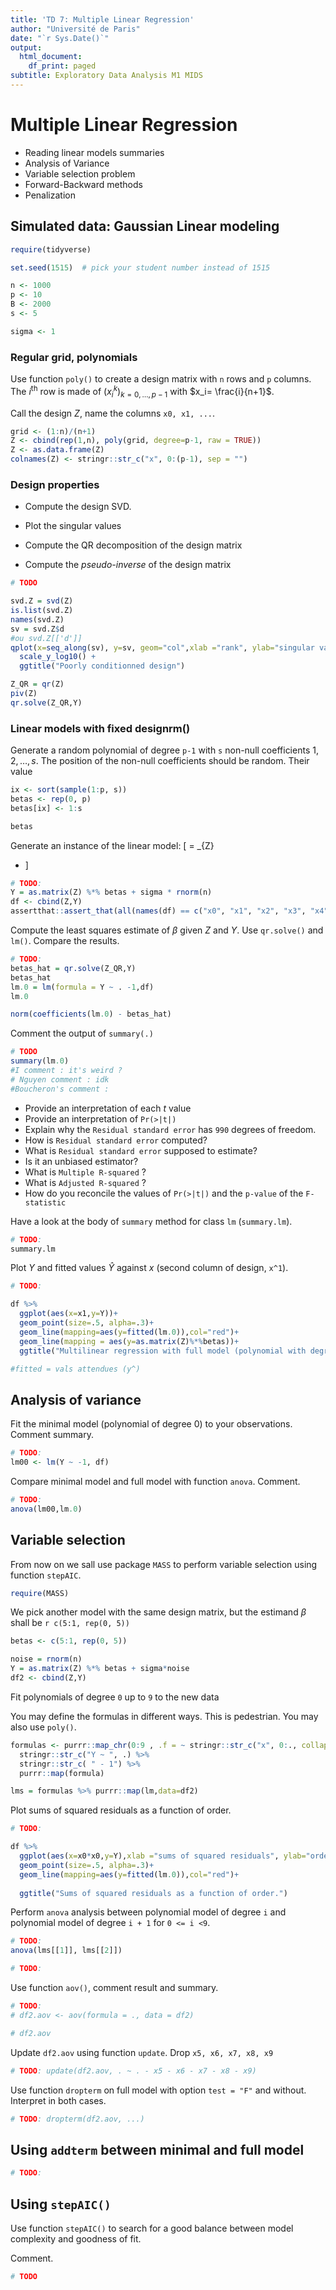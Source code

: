 ---
title: 'TD 7: Multiple Linear Regression'
author: "Université de Paris"
date: "`r Sys.Date()`"
output:
  html_document:
    df_print: paged
subtitle: Exploratory Data Analysis M1 MIDS
---

Multiple Linear Regression
==========================

- Reading linear models summaries
- Analysis of Variance
- Variable selection problem
- Forward-Backward methods
- Penalization



## Simulated data: Gaussian Linear modeling


```{r, echo=FALSE, message=FALSE, warning=FALSE}
require(tidyverse)
```

```{r}
set.seed(1515)  # pick your student number instead of 1515

n <- 1000
p <- 10
B <- 2000
s <- 5

sigma <- 1
```

### Regular grid, polynomials

Use function `poly()` to create a design matrix with `n` rows and `p` columns.
The $i^{\text{th}}$ row is made of $(x_i^k)_{k=0, \ldots, p-1}$ with $x_i= \frac{i}{n+1}$.

Call the design $Z$, name the columns `x0, x1, ...`.

```{r}
grid <- (1:n)/(n+1)
Z <- cbind(rep(1,n), poly(grid, degree=p-1, raw = TRUE))
Z <- as.data.frame(Z)
colnames(Z) <- stringr::str_c("x", 0:(p-1), sep = "")
```

### Design properties

- Compute the design SVD. 

- Plot the singular values

- Compute the QR decomposition of the design matrix

- Compute the _pseudo-inverse_ of the design matrix 

```{r}
# TODO

svd.Z = svd(Z)
is.list(svd.Z)
names(svd.Z)
sv = svd.Z$d
#ou svd.Z[['d']]
qplot(x=seq_along(sv), y=sv, geom="col",xlab ="rank", ylab="singular values")+
  scale_y_log10() +
  ggtitle("Poorly conditionned design")

```


```{r}
Z_QR = qr(Z)
piv(Z)
qr.solve(Z_QR,Y)
```

### Linear models with fixed designrm()

Generate a random polynomial of degree `p-1` with `s` non-null coefficients 
$1, 2, \ldots, s$. The position of the non-null coefficients should be random. Their 
value 


```{r}
ix <- sort(sample(1:p, s))
betas <- rep(0, p)
betas[ix] <- 1:s

betas
```

Generate an instance of the linear model: 
\[\begin{bmatrix}
y_1 \\
\vdots\\
y_n
\end{bmatrix}
= \underbrace{\begin{bmatrix}
1 & x^1_1 & \ldots & x_1^{p-1} \\
\vdots &  & & \vdots \\
1 & x^1_n & \ldots & x_n^{p-1} \\
\end{bmatrix}}_{Z}
\times \begin{bmatrix} \beta_0\\
\vdots \\
\beta^{p-1}
\end{bmatrix}
+ \sigma \begin{bmatrix}
\epsilon_1 \\
\vdots \\
\epsilon_n
\end{bmatrix}\]

```{r}
# TODO:
Y = as.matrix(Z) %*% betas + sigma * rnorm(n)
df <- cbind(Z,Y)
assertthat::assert_that(all(names(df) == c("x0", "x1", "x2", "x3", "x4", "x5", "x6", "x7", "x8", "x9", "Y")))
```

Compute the least squares estimate of $\beta$ given $Z$ and $Y$.
Use `qr.solve()` and `lm()`. Compare the results. 

```{r}
# TODO:
betas_hat = qr.solve(Z_QR,Y)
betas_hat
lm.0 = lm(formula = Y ~ . -1,df)
lm.0

norm(coefficients(lm.0) - betas_hat)
```

Comment the output of `summary(.)`

```{r}
# TODO
summary(lm.0)
#I comment : it's weird ?
# Nguyen comment : idk
#Boucheron's comment : 
```

- Provide an interpretation of each $t$ value 
- Provide an interpretation of `Pr(>|t|)`
- Explain why the `Residual standard error` has `990` degrees of freedom. 
- How is `Residual standard error` computed? 
- What is `Residual standard error` supposed to estimate?
- Is it an unbiased estimator? 
- What is `Multiple R-squared` ?
- What is `Adjusted R-squared` ?
- How do you reconcile the values of `Pr(>|t|)`  and the `p-value` of the `F-statistic`

Have a look at the body of `summary` method for class `lm` (`summary.lm`). 

```{r}
# TODO:
summary.lm
```

Plot $Y$ and fitted values $\widehat{Y}$ against $x$ (second column of design, `x^1`).  

```{r}
# TODO:

df %>%
  ggplot(aes(x=x1,y=Y))+
  geom_point(size=.5, alpha=.3)+
  geom_line(mapping=aes(y=fitted(lm.0)),col="red")+
  geom_line(mapping = aes(y=as.matrix(Z)%*%betas))+
  ggtitle("Multilinear regression with full model (polynomial with degree 9)")

#fitted = vals attendues (y^)

```


## Analysis of variance 

Fit the minimal model (polynomial of degree $0$)
to your observations. Comment summary.  

```{r}
# TODO: 
lm00 <- lm(Y ~ -1, df)
```

Compare minimal model and full model with function `anova`. Comment.  

```{r}
# TODO: 
anova(lm00,lm.0)
```

## Variable selection 

From now on we sall use package `MASS` to perform variable selection using function `stepAIC`.

```{r}
require(MASS)
```

We pick another model with the same design matrix, but the estimand $\beta$
shall be `r c(5:1, rep(0, 5))`

```{r}
betas <- c(5:1, rep(0, 5))

noise = rnorm(n)
Y = as.matrix(Z) %*% betas + sigma*noise
df2 <- cbind(Z,Y)
```

Fit polynomials of degree `0` up to `9` to the new data

You may define the formulas in different ways. This is pedestrian. You may also 
use `poly()`. 

```{r}
formulas <- purrr::map_chr(0:9 , .f = ~ stringr::str_c("x", 0:., collapse = " + ")) %>% 
  stringr::str_c("Y ~ ", .) %>% 
  stringr::str_c( " - 1") %>% 
  purrr::map(formula)

lms = formulas %>% purrr::map(lm,data=df2)
```

Plot  sums of squared residuals as a function of order.

```{r}
# TODO:

df %>%
  ggplot(aes(x=x0*x0,y=Y),xlab ="sums of squared residuals", ylab="order")+
  geom_point(size=.5, alpha=.3)+
  geom_line(mapping=aes(y=fitted(lm.0)),col="red")+
  
  ggtitle("Sums of squared residuals as a function of order.")

```


Perform `anova` analysis between polynomial model of degree `i`  and polynomial model
of degree `i + 1` for `0 <= i <9`. 

```{r}
# TODO: 
anova(lms[[1]], lms[[2]])
```


```{r}
# TODO:
```

Use function `aov()`,  comment result and summary.

```{r}
# TODO:
# df2.aov <- aov(formula = ., data = df2)

# df2.aov
```

Update `df2.aov` using function `update`. Drop `x5, x6, x7, x8, x9`

```{r}
# TODO: update(df2.aov, . ~ . - x5 - x6 - x7 - x8 - x9)
```

Use function `dropterm` on full model with option `test = "F"` and without. 
Interpret in both cases. 

```{r}
# TODO: dropterm(df2.aov, ...)
```

## Using `addterm` between minimal and full model


```{r}
# TODO:
```

## Using `stepAIC()`

Use function `stepAIC()` to search for a good balance 
between model complexity and goodness of fit. 

Comment. 

```{r}
# TODO



```

